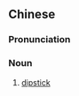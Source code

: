 {{also|量油计}}
==Chinese==
{{zh-forms|s=量油计}}

===Pronunciation===
{{zh-pron
|m=liángyóujì
|cat=n
}}

===Noun===
{{zh-noun}}

# [[dipstick]]